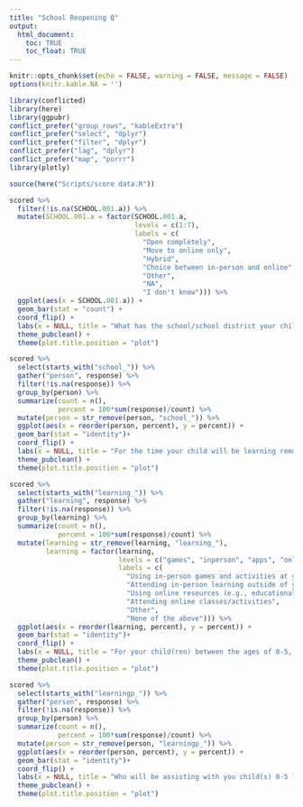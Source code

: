 ```yaml
---
title: "School Reopening Q"
output: 
  html_document:
    toc: TRUE
    toc_float: TRUE
---
```



```r
knitr::opts_chunk$set(echo = FALSE, warning = FALSE, message = FALSE)
options(knitr.kable.NA = '')
```

```r
library(conflicted)
library(here)
library(ggpubr)
conflict_prefer("group_rows", "kableExtra")
conflict_prefer("select", "dplyr")
conflict_prefer("filter", "dplyr")
conflict_prefer("lag", "dplyr")
conflict_prefer("map", "purrr")
library(plotly)
```

```r
source(here("Scripts/score data.R")) 
```

```r
scored %>%
  filter(!is.na(SCHOOL.001.a)) %>%
  mutate(SCHOOL.001.a = factor(SCHOOL.001.a, 
                               levels = c(1:7),
                               labels = c(
                                 "Open completely",
                                 "Move to online only",
                                 "Hybrid",
                                 "Choice between in-person and online",
                                 "Other",
                                 "NA",
                                 "I don't know"))) %>%
  ggplot(aes(x = SCHOOL.001.a)) +
  geom_bar(stat = "count") +
  coord_flip() +
  labs(x = NULL, title = "What has the school/school district your child(ren) plans to attend/currently attending decided regarding the school-year?")+
  theme_pubclean() +
  theme(plot.title.position = "plot")
```

```r
scored %>%
  select(starts_with("school_")) %>%
  gather("person", response) %>%
  filter(!is.na(response)) %>%
  group_by(person) %>%
  summarize(count = n(),
            percent = 100*sum(response)/count) %>%
  mutate(person = str_remove(person, "school_")) %>%
  ggplot(aes(x = reorder(person, percent), y = percent)) +
  geom_bar(stat = "identity")+
  coord_flip() +
  labs(x = NULL, title = "For the time your child will be learning remotely, who will be assisting with your child’s online learning?")+
  theme_pubclean() +
  theme(plot.title.position = "plot")
```


```r
scored %>%
  select(starts_with("learning_")) %>%
  gather("learning", response) %>%
  filter(!is.na(response)) %>%
  group_by(learning) %>%
  summarize(count = n(),
            percent = 100*sum(response)/count) %>%
  mutate(learning = str_remove(learning, "learning_"),
         learning = factor(learning, 
                           levels = c("games", "inperson", "apps", "online", "other", "none"),
                           labels = c(
                             "Using in-person games and activities at your home", 
                             "Attending in-person learning outside of your home (daycare, childcare, etc.)", 
                             "Using online resources (e.g., educational apps, educational TV shows, etc.)", 
                             "Attending online classes/activities", 
                             "Other", 
                             "None of the above"))) %>%
  ggplot(aes(x = reorder(learning, percent), y = percent)) +
  geom_bar(stat = "identity")+
  coord_flip() +
  labs(x = NULL, title = "For your child(ren) between the ages of 0-5, which of the following are you doing to support their learning?")+
  theme_pubclean() +
  theme(plot.title.position = "plot")
```

```r
scored %>%
  select(starts_with("learningp_")) %>%
  gather("person", response) %>%
  filter(!is.na(response)) %>%
  group_by(person) %>%
  summarize(count = n(),
            percent = 100*sum(response)/count) %>%
  mutate(person = str_remove(person, "learningp_")) %>%
  ggplot(aes(x = reorder(person, percent), y = percent)) +
  geom_bar(stat = "identity")+
  coord_flip() +
  labs(x = NULL, title = "Who will be assisting with you child(s) 0-5 learning?")+
  theme_pubclean() +
  theme(plot.title.position = "plot")
```